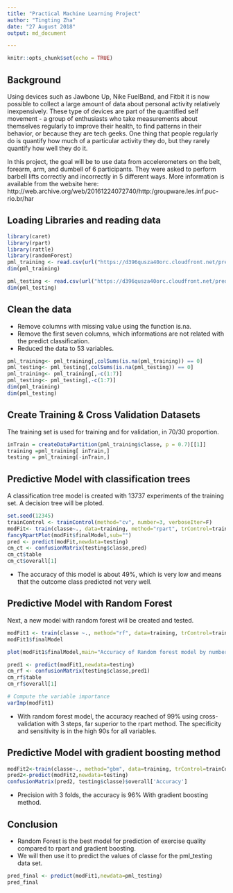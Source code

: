 ---
title: "Practical Machine Learning Project"
author: "Tingting Zha"
date: "27 August 2018"
output: md_document

---

```{r setup, include=FALSE}
knitr::opts_chunk$set(echo = TRUE)
```

## Background

Using devices such as Jawbone Up, Nike FuelBand, and Fitbit it is now possible to collect a large amount of data about personal activity relatively inexpensively. These type of devices are part of the quantified self movement - a group of enthusiasts who take measurements about themselves regularly to improve their health, to find patterns in their behavior, or because they are tech geeks. One thing that people regularly do is quantify how much of a particular activity they do, but they rarely quantify how well they do it. 

In this project, the goal will be to use data from accelerometers on the belt, forearm, arm, and dumbell of 6 participants. They were asked to perform barbell lifts correctly and incorrectly in 5 different ways. More information is available from the website here: http://web.archive.org/web/20161224072740/http:/groupware.les.inf.puc-rio.br/har 


## Loading Libraries and reading data  

```{r}
library(caret)
library(rpart)
library(rattle)
library(randomForest)
pml_training <- read.csv(url("https://d396qusza40orc.cloudfront.net/predmachlearn/pml-training.csv"),header=TRUE, na.strings=c("","NA"))
dim(pml_training)

pml_testing <- read.csv(url("https://d396qusza40orc.cloudfront.net/predmachlearn/pml-testing.csv"),header=TRUE, na.strings = c("","NA"))
dim(pml_testing)
```

## Clean the data  
- Remove columns with missing value using the function is.na.
- Remove the first seven columns, which informations are not related with the predict classification.
- Reduced the data to 53 variables.

```{r }
pml_training<- pml_training[,colSums(is.na(pml_training)) == 0]
pml_testing<- pml_testing[,colSums(is.na(pml_testing)) == 0]
pml_training<- pml_training[,-c(1:7)]
pml_testing<- pml_testing[,-c(1:7)]
dim(pml_training)
dim(pml_testing)
```

## Create Training & Cross Validation Datasets  
The training set is used for training and for validation, in 70/30 proportion.

```{r }
inTrain = createDataPartition(pml_training$classe, p = 0.7)[[1]]
training =pml_training[ inTrain,]
testing = pml_training[-inTrain,]
```

## Predictive Model with classification trees  
A classification tree model is created with 13737 experiments of the training set. A decision tree will be ploted. 

```{r }
set.seed(12345)
trainControl <- trainControl(method="cv", number=3, verboseIter=F)
modFit<- train(classe~., data=training, method="rpart", trControl=trainControl)
fancyRpartPlot(modFit$finalModel,sub="")
pred <- predict(modFit,newdata=testing)
cm_ct <- confusionMatrix(testing$classe,pred)
cm_ct$table
cm_ct$overall[1]
```

- The accuracy of this model is about 49%, which is very low and means that the outcome class predicted not very well.

## Predictive Model with Random Forest  
Next, a new model with random forest will be created and tested.

```{r}
modFit1 <- train(classe ~., method="rf", data=training, trControl=trainControl)
modFit1$finalModel
```

```{r}
plot(modFit1$finalModel,main="Accuracy of Random forest model by number of predictors")

pred1 <- predict(modFit1,newdata=testing)
cm_rf <- confusionMatrix(testing$classe,pred1)
cm_rf$table
cm_rf$overall[1]

# Compute the variable importance 
varImp(modFit1)

```

- With random forest model, the accuracy reached of 99% using cross-validation with 3 steps, far superior to the rpart method. The specificity and sensitivity is in the high 90s for all variables.   

## Predictive Model with gradient boosting method
```{r}
modFit2<-train(classe~., method="gbm", data=training, trControl=trainControl, verbose=FALSE)
pred2<-predict(modFit2,newdata=testing)
confusionMatrix(pred2, testing$classe)$overall['Accuracy']
```

- Precision with 3 folds, the accuracy is 96% With gradient boosting method.

## Conclusion  
- Random Forest is the best model for prediction of exercise quality compared to rpart and gradient boosting. 
- We will then use it to predict the values of classe for the pml_testing data set.

```{r }
pred_final <- predict(modFit1,newdata=pml_testing)
pred_final
```